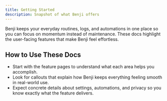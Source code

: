 ```yaml
---
title: Getting Started
description: Snapshot of what Benji offers
---
```


Benji keeps your everyday routines, logs, and automations in one place so you can focus on momentum instead of maintenance. These docs highlight the user-facing features that make Benji feel effortless.

## How to Use These Docs

- Start with the feature pages to understand what each area helps you accomplish.
- Look for callouts that explain how Benji keeps everything feeling smooth in real-world use.
- Expect concrete details about settings, automations, and privacy so you know exactly what the feature delivers.

<Cards>
  <Card title="Hydration tracking" href="/docs/hydration" />
  <Card title="Food tracking" href="/docs/food" />
</Cards>
